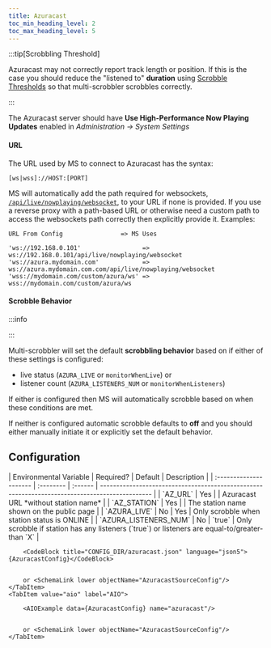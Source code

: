 ```yaml
---
title: Azuracast
toc_min_heading_level: 2
toc_max_heading_level: 5
---
```



:::tip[Scrobbling Threshold]

Azuracast may not correctly report track length or position. If this is the case you should reduce the "listened to" **duration** using [Scrobble Thresholds](/configuration/sources#scrobble-thresholds) so that multi-scrobbler scrobbles correctly.

:::

The Azuracast server should have **Use High-Performance Now Playing Updates** enabled in _Administration -> System Settings_

#### URL

The URL used by MS to connect to Azuracast has the syntax:

```
[ws|wss]://HOST:[PORT]
```

MS will automatically add the path required for websockets, [`/api/live/nowplaying/websocket`](https://www.azuracast.com/docs/developers/now-playing-data/#websockets), to your URL if none is provided. If you use a reverse proxy with a path-based URL or otherwise need a custom path to access the websockets path correctly then explicitly provide it. Examples:

```
URL From Config                => MS Uses

'ws://192.168.0.101'                 => ws://192.168.0.101/api/live/nowplaying/websocket
'ws://azura.mydomain.com'            => ws://azura.mydomain.com.com/api/live/nowplaying/websocket
'wss://mydomain.com/custom/azura/ws' => wss://mydomain.com/custom/azura/ws
```

#### Scrobble Behavior

:::info

<ShouldScrobble filename="azuracast"/>

:::

Multi-scrobbler will set the default **scrobbling behavior** based on if either of these settings is configured:

* live status (`AZURA_LIVE` or `monitorWhenLive`) or
* listener count (`AZURA_LISTENERS_NUM` or `monitorWhenListeners`)

If either is configured then MS will automatically scrobble based on when these conditions are met.

If neither is configured automatic scrobble defaults to **off** and you should either manually initiate it or explicitly set the default behavior.

## Configuration

<Tabs groupId="configType" queryString>
    <TabItem value="env" label="ENV">
        | Environmental Variable | Required? | Default | Description                                                                                    |
        | :--------------------- | :-------- | :------ | ---------------------------------------------------------------------------------------------- |
        | `AZ_URL`               | Yes       |         | Azuracast URL *without station name*                                                           |
        | `AZ_STATION`           | Yes       |         | The station name shown on the public page                                                      |
        | `AZURA_LIVE`           | No        | Yes     | Only scrobble when station status is ONLINE                                                    |
        | `AZURA_LISTENERS_NUM`  | No        | `true`  | Only scrobble if station has any listeners (`true`) or listeners are equal-to/greater-than `X` |
    </TabItem>
    <TabItem value="file" label="File">

        <CodeBlock title="CONFIG_DIR/azuracast.json" language="json5">{AzuracastConfig}</CodeBlock>


        or <SchemaLink lower objectName="AzuracastSourceConfig"/>
    </TabItem>
    <TabItem value="aio" label="AIO">

        <AIOExample data={AzuracastConfig} name="azuracast"/>


        or <SchemaLink lower objectName="AzuracastSourceConfig"/>                                                
    </TabItem>
</Tabs>

